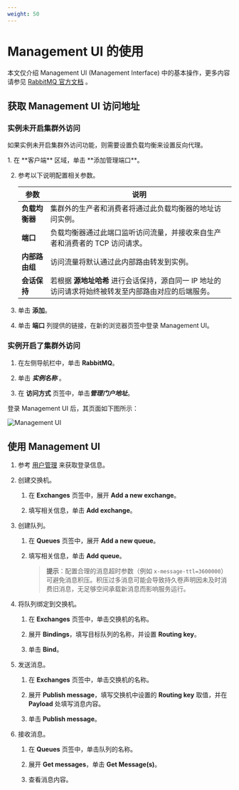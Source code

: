 ```yaml
---
weight: 50
---
```


# Management UI 的使用

本文仅介绍 Management UI (Management Interface) 中的基本操作，更多内容请参见 [RabbitMQ 官方文档](https://www.rabbitmq.com/docs/management) 。

## 获取 Management UI 访问地址

### 实例未开启集群外访问

如果实例未开启集群外访问功能，则需要设置负载均衡来设置反向代理。

<Tabs>
<Tab label="Web Console">
1. 在 **客户端** 区域，单击 **添加管理端口**。

2. 参考以下说明配置相关参数。

    | 参数       | 说明                                                         |
    | ---------- | ------------------------------------------------------------ |
    | **负载均衡器** | 集群外的生产者和消费者将通过此负载均衡器的地址访问实例。|
    | **端口** | 负载均衡器通过此端口监听访问流量，并接收来自生产者和消费者的 TCP 访问请求。|
    | **内部路由组** | 访问流量将默认通过此内部路由转发到实例。|
    | **会话保持**   | 若根据 **源地址哈希** 进行会话保持，源自同一 IP 地址的访问请求将始终被转发至内部路由对应的后端服务。 |

3. 单击 **添加**。

4. 单击 **端口** 列提供的链接，在新的浏览器页签中登录 Management UI。
</Tab>
</Tabs>

### 实例开启了集群外访问

<Tabs>
<Tab label="Web Console">

1. 在左侧导航栏中，单击 **RabbitMQ**。

2. 单击 ***实例名称*** 。

3. 在 **访问方式** 页签中，单击***管理门户地址***。

</Tab>
</Tabs>

登录 Management UI 后，其页面如下图所示：

![Management UI](../../assets/rabbitmq-console-1.png)


## 使用 Management UI

1. 参考 [用户管理](../../functions/20-user) 来获取登录信息。

2. 创建交换机。

    1. 在 **Exchanges** 页签中，展开 **Add a new exchange**。

    2. 填写相关信息，单击 **Add exchange**。

3. 创建队列。

    1. 在 **Queues** 页签中，展开 **Add a new queue**。

    2. 填写相关信息，单击 **Add queue**。

        > **提示**：配置合理的消息超时参数（例如 `x-message-ttl=3600000`）可避免消息积压。积压过多消息可能会导致持久卷声明因未及时消费旧消息，无足够空间承载新消息而影响服务运行。

4. 将队列绑定到交换机。

    1. 在 **Exchanges** 页签中，单击交换机的名称。

    2. 展开 **Bindings**，填写目标队列的名称，并设置 **Routing key**。

    3. 单击 **Bind**。

5. 发送消息。

    1. 在 **Exchanges** 页签中，单击交换机的名称。

    2. 展开 **Publish message**，填写交换机中设置的 **Routing key** 取值，并在 **Payload** 处填写消息内容。

    3. 单击 **Publish message**。

6. 接收消息。

    1. 在 **Queues** 页签中，单击队列的名称。

    2. 展开 **Get messages**，单击 **Get Message(s)**。

    3. 查看消息内容。

